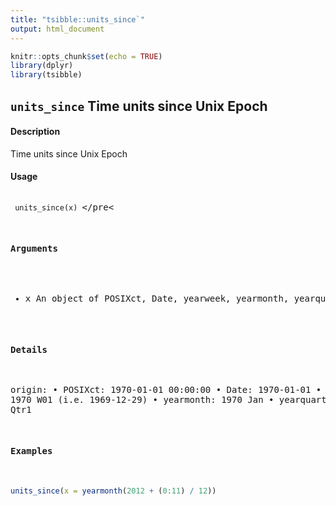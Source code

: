 ```yaml
---
title: "tsibble::units_since`"
output: html_document
---
```


```r
knitr::opts_chunk$set(echo = TRUE)
library(dplyr)
library(tsibble)
```
## ``units_since`` Time units since Unix Epoch

#### Description 
Time units since Unix Epoch

#### Usage
<pre><code>
units_since(x)
</code></pre<

#### Arguments 
* x An object of POSIXct, Date, yearweek, yearmonth, yearquarter.

#### Details 
origin: • POSIXct: 1970-01-01 00:00:00 • Date: 1970-01-01 • 
yearweek: 1970 W01 (i.e. 1969-12-29) • yearmonth: 1970 Jan • yearquarter: 1970 Qtr1

#### Examples
```r
units_since(x = yearmonth(2012 + (0:11) / 12))
```

